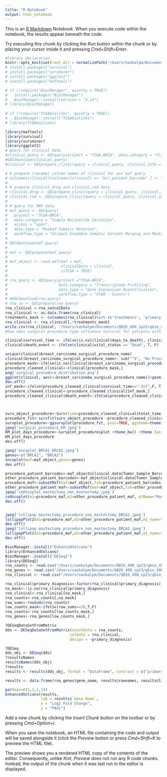 ```yaml
---
title: "R Notebook"
output: html_notebook
---
```


This is an [R Markdown](http://rmarkdown.rstudio.com) Notebook. When you execute code within the notebook, the results appear beneath the code. 

Try executing this chunk by clicking the *Run* button within the chunk or by placing your cursor inside it and pressing *Cmd+Shift+Enter*. 

```r
#library declaration 
knitr::opts_knit$set(root.dir = normalizePath("/Users/sankalpm/Documents/QBIO_490_sp23/qbio_490_sankalp/midterm_project_mrutyunjaya")) 
# install.packages("survival")
# install.packages("survminer")
# install.packages("ggplot2")
# install.packages("maftools")

# if (!require("BiocManager", quietly = TRUE))
#   install.packages("BiocManager")
#   BiocManager::install(version = "3.14")
# library(BiocManager)
  
# if (!require("TCGAbiolinks", quietly = TRUE)) 
#   BiocManager::install("TCGAbiolinks")
# library(TCGAbiolinks)

library(maftools)
library(survival)
library(survminer)
library(ggplot2)
# query for clinical data
#clinical_query <- GDCquery(project = "TCGA-BRCA", data.category = "Clinical", file.type = "xml")
#GDCdownload(clinical_query)
#clinical <- GDCprepare_clinic(query = clinical_query, clinical.info = "patient")

# # prepare (rename) column names of clinical for our maf query
# colnames(clinical)[colnames(clinical) == "bcr_patient_barcode" ] <- "Tumor_Sample_Barcode"
# 
# # prepare clinical.drug and clinical.rad data
# clinical.drug <- GDCprepare_clinic(query = clinical_query, clinical.info = "drug")
# clinical.rad <- GDCprepare_clinic(query = clinical_query, clinical.info = "radiation")
# 
# # query for MAF data
# maf_query <- GDCquery(
#   project = "TCGA-BRCA", 
#   data.category = "Simple Nucleotide Variation", 
#   access = "open", 
#   data.type = "Masked Somatic Mutation", 
#   workflow.type = "Aliquot Ensemble Somatic Variant Merging and Masking")
# 
# GDCdownload(maf_query)
# 
# maf <- GDCprepare(maf_query) 
# 
# maf_object <- read.maf(maf = maf, 
#                        clinicalData = clinical,
#                        isTCGA = TRUE)
# 
# rna_query <- GDCquery(project ="TCGA-BRCA",
#                       data.category = "Transcriptome Profiling",
#                       data.type = "Gene Expression Quantification",
#                       workflow.type = "STAR - Counts")
# #GDCdownload(rna_query)
# rna_se <- GDCprepare(rna_query)
rna_clinical <-rna_se@colData
rna_clinical <- as.data.frame(rna_clinical)
treatments_mask <- colnames(rna_clinical)%in% c('treatments', 'primary_type','disease_type')
rna_clinical <- rna_clinical[,!treatments_mask]
write.csv(rna_clinical, "/Users/sankalpm/Documents/QBIO_490_sp23/qbio_490_sankalp/midterm_project_mrutyunjaya/brca_rna_clincial_data.csv", row.names = TRUE)
#how does surgical procedure type influence survival for patients with breast cancer with an investigation into mutations in BRCA1 and BRCA2 impact survival in across different surgeries performed

clinical$survival_time <- ifelse(is.na(clinical$days_to_death), clinical$days_to_last_followup, clinical$days_to_death)
clinical$death_event <- ifelse(clinical$vital_status == "Dead", T, F)

unique(clinical$breast_carcinoma_surgical_procedure_name)
clinical$breast_carcinoma_surgical_procedure_name<- sub("^$", "No Procedure",clinical$breast_carcinoma_surgical_procedure_name)
procedure_mask<-ifelse(is.na(clinical$breast_carcinoma_surgical_procedure_name), F, T)
procedure_cleaned_clinical<-clinical[procedure_mask,]
png('surgical_procedure_distribution.png')
ggplot(clinical, aes(x=breast_carcinoma_surgical_procedure_name))+geom_bar()
dev.off()
inf_mask<-ifelse(procedure_cleaned_clinical$survival_time=="-Inf",F, T)
procedure_cleaned_clinical<-procedure_cleaned_clinical[inf_mask,]
procedure_cleaned_clinical$death_event<-ifelse(procedure_cleaned_clinical$vital_status=="Alive",procedure_cleaned_clinical$death_event<-FALSE, procedure_cleaned_clinical$death_event<-TRUE)



surv_object_procedure<-Surv(time=procedure_cleaned_clinical$total_time, event =procedure_cleaned_clinical$final_status)
procedure_fit<-survfit(surv_object_procedure ~procedure_cleaned_clinical$breast_carcinoma_surgical_procedure_name, data=procedure_cleaned_clinical)
survplot_procedure<-ggsurvplot(procedure_fit, pval=TRUE, ggtheme=theme(plot.margin=unit(c(1,1,1,1),"cm")), legend="right")
jpeg('surgical_procedure_KM.jpeg')
KM_plot_days_procedure<-survplot_procedure$plot +theme_bw() +theme (axis.title=element_text(size=20),axis.text=element_text(size=16),legend.title=element_text(size=14),legend.text=element_text(size=12))
KM_plot_days_procedure
dev.off()

jpeg('oncoplot_BRCA1_BRCA2.jpeg')
genes<-c("BRCA1", "BRCA2")
oncoplot(maf=maf_object,genes=genes)
dev.off()

procedure_patient_barcodes<-maf_object@clinical.data$Tumor_Sample_Barcode[maf_object@clinical.data$breast_carcinoma_surgical_procedure_name!= "Other"]
other_procedure_patient_barcodes<-maf_object@clinical.data$Tumor_Sample_Barcode[maf_object@clinical.data$breast_carcinoma_surgical_procedure_name== "Other"]
procedure_maf<-subsetMaf(maf=maf_object,tsb=procedure_patient_barcodes)
other_procedure_patient_maf<-subsetMaf(maf=maf_object,tsb=other_procedure_patient_barcodes)
jpeg('coOncoplot_mastectomy_non_mastectomy.jpeg')
coOncoplot(m1=procedure_maf,m2=other_procedure_patient_maf, m1Name="Mastectomy Variant Procedure", m2Name="Other Procedure", genes=genes )
dev.off()


jpeg('lollipop_mastectomy_procedure_non_mastectomy_BRCA1.jpeg')
lollipopPlot2(m1=procedure_maf,m2=other_procedure_patient_maf,m1_name="Mastectomy Variant Procedure", m2_name="Other Procedure", gene = "BRCA1")
dev.off()
jpeg('lollipop_mastectomy_procedure_non_mastectomy_BRCA2.jpeg')
lollipopPlot2(m1=procedure_maf,m2=other_procedure_patient_maf,m1_name="Mastectomy Variant Procedure", m2_name="Other Procedure", gene = "BRCA2")
dev.off()

BiocManager::install("EnhancedVolcano")
library(EnhancedVolcano)
BiocManager::install("DESeq2")
library(DESeq2)
rna_counts <- read.csv("/Users/sankalpm/Documents/QBIO_490_sp23/qbio_490_sankalp/brca_rna_count_data.csv")
rna_genes <- read.csv("/Users/sankalpm/Documents/QBIO_490_sp23/qbio_490_sankalp/brca_rna_gene_data.csv")
rna_clinical <- read.csv("/Users/sankalpm/Documents/QBIO_490_sp23/qbio_490_sankalp/brca_rna_clincial_data.csv")

rna_clinical$primary_diagnosis<-factor(rna_clinical$primary_diagnosis)
na_mask<-!is.na(rna_clinical$primary_diagnosis)
rna_clinical<-rna_clinical[na_mask,]
rna_counts<-rna_counts[,na_mask]
row_sums<-rowSums(rna_counts)
low_counts_mask<-ifelse(row_sums>=10,T,F)
rna_counts<-rna_counts[low_counts_mask,]
rna_genes<-rna_genes[low_counts_mask,]

?DESeqDataSetFromMatrix
dds <- DESeqDataSetFromMatrix(countData = rna_counts,
                             colData = rna_clinical,
                             design = ~primary_diagnosis)

?DESeq
dds_obj <- DESeq(dds)
?resultsNames
resultsNames(dds_obj)
?results
results <- results(dds_obj, format = "DataFrame", contrast = c("primary_diagnosis", "Infiltrating duct carcinoma, NOS", "Secretory carcinoma of breast","Lobular carcinoma, NOS","Infiltrating duct and lobular carcinoma","Large cell neuroendocrine carcinoma","Intraductal papillary adenocarcinoma with invasion","Infiltrating duct mixed with other types of carcinoma","Basal cell carcinoma, NOS","Metaplastic carcinoma, NOS","Mucinous adenocarcinoma","Infiltrating lobular mixed with other types of carcinoma","Medullary carcinoma, NOS","Adenoid cystic carcinoma","Papillary carcinoma, NOS","Intraductal micropapillary carcinoma","Carcinoma, NOS","Pleomorphic carcinoma","Phyllodes tumor, malignant","Paget disease and infiltrating duct carcinoma of breast","Tubular adenocarcinoma","Apocrine adenocarcinoma","Cribriform carcinoma, NOS"))

results <- data.frame(rna_genes$gene_name, results@rownames, results@listData$log2FoldChange, results@listData$pvalue, results@listData$padj, -log10(results@listData$padj))

par(mar=c(1,1,1,1))
EnhancedVolcano(results, 
                lab = results$`Gene Name`, 
                x = "Log2 Fold Change", 
                y = "PAdj")

```


Add a new chunk by clicking the *Insert Chunk* button on the toolbar or by pressing *Cmd+Option+I*.

When you save the notebook, an HTML file containing the code and output will be saved alongside it (click the *Preview* button or press *Cmd+Shift+K* to preview the HTML file). 

The preview shows you a rendered HTML copy of the contents of the editor. Consequently, unlike *Knit*, *Preview* does not run any R code chunks. Instead, the output of the chunk when it was last run in the editor is displayed.

